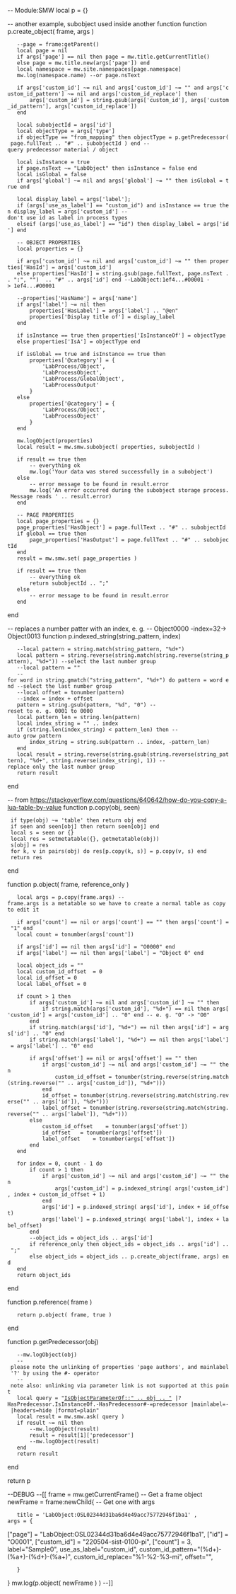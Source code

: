 -- Module:SMW
local p = {}

-- another example, subobject used inside another function
function p.create_object( frame, args )

	--page = frame:getParent()
	local page = nil
	if args['page'] == nil then page = mw.title.getCurrentTitle()
	else page = mw.title.new(args['page']) end
	local namespace = mw.site.namespaces[page.namespace]
	mw.log(namespace.name) --or page.nsText
	
	if args['custom_id'] ~= nil and args['custom_id'] ~= "" and args['custom_id_pattern'] ~= nil and args['custom_id_replace'] then
		args['custom_id'] = string.gsub(args['custom_id'], args['custom_id_pattern'], args['custom_id_replace'])	
	end
	
	local subobjectId = args['id']
	local objectType = args['type']
	if objectType == "from_mapping" then objectType = p.getPredecessor( page.fullText .. "#" .. subobjectId ) end --query predecessor material / object
	
	local isInstance = true
	if page.nsText ~= "LabObject" then isInstance = false end
	local isGlobal = false
	if args['global'] ~= nil and args['global'] ~= "" then isGlobal = true end

	local display_label = args['label'];
	if (args['use_as_label'] == "custom_id") and isInstance == true then display_label = args['custom_id'] --don't use id as label in process types
	elseif (args['use_as_label'] == "id") then display_label = args['id'] end
	
	-- OBJECT PROPERTIES
    local properties = {}
    
    if args['custom_id'] ~= nil and args['custom_id'] ~= "" then properties['HasId'] = args['custom_id'] 
    else properties['HasId'] = string.gsub(page.fullText, page.nsText .. ":", "")  .. "#" .. args['id'] end --LabObject:1ef4...#O0001 -> 1ef4...#O0001
    
    --properties['HasName'] = args['name']
    if args['label'] ~= nil then 
    	properties['HasLabel'] = args['label'] .. "@en"
    	properties['Display title of'] = display_label
    end
    
    if isInstance == true then properties['IsInstanceOf'] = objectType
	else properties['IsA'] = objectType end 
    
    if isGlobal == true and isInstance == true then
	    properties['@category'] = {
	        'LabProcess/Object',
	        'LabProcessObject',
	        'LabProcess/GlobalObject',
	        'LabProcessOutput'
	    }
	else
		properties['@category'] = {
	        'LabProcess/Object',
	        'LabProcessObject'
	    }
	end

	mw.logObject(properties)
    local result = mw.smw.subobject( properties, subobjectId )

    if result == true then
        -- everything ok
        mw.log('Your data was stored successfully in a subobject')
    else
        -- error message to be found in result.error
        mw.log('An error occurred during the subobject storage process. Message reads ' .. result.error)
    end
    
    -- PAGE PROPERTIES
    local page_properties = {}
    page_properties['HasObject'] = page.fullText .. "#" .. subobjectId
    if global == true then
    	page_properties['HasOutput'] = page.fullText .. "#" .. subobjectId
    end
    result = mw.smw.set( page_properties )

    if result == true then
        -- everything ok
        return subobjectId .. ";"
    else
        -- error message to be found in result.error
    end
end

-- replaces a number patter with an index, e. g. 
-- Object0000 -index=32-> Object0013
function p.indexed_string(string_pattern, index)
	--local pattern = string.match(string_pattern, "%d+")
	local pattern = string.reverse(string.match(string.reverse(string_pattern), "%d+")) --select the last number group
	--local pattern = ""
	--for word in string.gmatch("string_pattern", "%d+") do pattern = word end --select the last number group
	--local offset = tonumber(pattern)
	--index = index + offset
	pattern = string.gsub(pattern, "%d", "0") --reset to e. g. 0001 to 0000
	local pattern_len = string.len(pattern)
	local index_string = "" .. index
	if (string.len(index_string) < pattern_len) then --auto grow pattern
		index_string = string.sub(pattern .. index, -pattern_len) 
	end
	local result = string.reverse(string.gsub(string.reverse(string_pattern), "%d+", string.reverse(index_string), 1)) --replace only the last number group
	return result
end

-- from https://stackoverflow.com/questions/640642/how-do-you-copy-a-lua-table-by-value
function p.copy(obj, seen)
  if type(obj) ~= 'table' then return obj end
  if seen and seen[obj] then return seen[obj] end
  local s = seen or {}
  local res = setmetatable({}, getmetatable(obj))
  s[obj] = res
  for k, v in pairs(obj) do res[p.copy(k, s)] = p.copy(v, s) end
  return res
end

function p.object( frame, reference_only )
	local args = p.copy(frame.args) --frame.args is a metatable so we have to create a normal table as copy to edit it
	
	if args['count'] == nil or args['count'] == "" then args['count'] = "1" end
	local count = tonumber(args['count'])
	
	if args['id'] == nil then args['id'] = "O0000" end
	if args['label'] == nil then args['label'] = "Object 0" end
	
	local object_ids = ""
	local custom_id_offset	= 0
	local id_offset = 0
	local label_offset = 0
	
	if count > 1 then
		if args['custom_id'] ~= nil and args['custom_id'] ~= "" then
			if string.match(args['custom_id'], "%d+") == nil then args['custom_id'] = args['custom_id'] .. "0" end -- e. g. "O" -> "O0"
		end
		if string.match(args['id'], "%d+") == nil then args['id'] = args['id'] .. "0" end
		if string.match(args['label'], "%d+") == nil then args['label'] = args['label'] .. "0" end
		
		if args['offset'] == nil or args['offset'] == "" then
			if args['custom_id'] ~= nil and args['custom_id'] ~= "" then
				custom_id_offset = tonumber(string.reverse(string.match(string.reverse("" .. args['custom_id']), "%d+")))
			end
			id_offset = tonumber(string.reverse(string.match(string.reverse("" .. args['id']), "%d+")))
			label_offset = tonumber(string.reverse(string.match(string.reverse("" .. args['label']), "%d+")))
		else 
			custom_id_offset	= tonumber(args['offset'])
			id_offset	= tonumber(args['offset'])
			label_offset	= tonumber(args['offset'])
		end
	end
	
	for index = 0, count - 1 do
		if count > 1 then
			if args['custom_id'] ~= nil and args['custom_id'] ~= "" then
				args['custom_id'] = p.indexed_string( args['custom_id'], index + custom_id_offset + 1)
			end
			args['id'] = p.indexed_string( args['id'], index + id_offset)
			args['label'] = p.indexed_string( args['label'], index + label_offset)
		end
		--object_ids = object_ids .. args['id']
		if reference_only then object_ids = object_ids .. args['id'] .. ";"
		else object_ids = object_ids .. p.create_object(frame, args) end
	end
	return object_ids
end

function p.reference( frame )
	return p.object( frame, true )
end

function p.getPredecessor(obj)
	--mw.logObject(obj)
	-- please note the unlinking of properties 'page authors', and mainlabel '?' by using the #- operator
	-- note also: unlinking via parameter link is not supported at this point
	local query = "[[IsObjectParameterOf::" .. obj .. "]] |?HasPredecessor.IsInstanceOf.-HasPredecessor#-=predecessor |mainlabel=- |headers=hide |format=plain"
	local result = mw.smw.ask( query )
	if result ~= nil then
		--mw.logObject(result)
		result = result[1]['predecessor']
		--mw.logObject(result)
	end
	return result
end

return p

--DEBUG
--[[
frame = mw.getCurrentFrame() -- Get a frame object
newFrame = frame:newChild{ -- Get one with args
	title = 'LabObject:OSL02344d31ba6d4e49acc75772946f1ba1' ,
 args = { 
["page"] = "LabObject:OSL02344d31ba6d4e49acc75772946f1ba1",
["id"] = "O0001",
["custom_id"] = "220504-sist-0100-pi",
["count"] = 3,
label="Sample0",
use_as_label="custom_id",
custom_id_pattern="(%d+)-(%a+)-(%d+)-(%a+)",
custom_id_replace="%1-%2-%3-mi",
offset="",
    }
}
mw.log(p.object( newFrame ) ) 
--]]